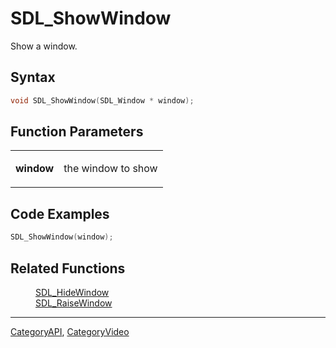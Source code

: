 = SDL_ShowWindow =

Show a window.

== Syntax ==

<syntaxhighlight lang='c'>
void SDL_ShowWindow(SDL_Window * window);
</syntaxhighlight>

== Function Parameters ==

{|
|'''window'''
|the window to show
|}

== Code Examples ==

<syntaxhighlight lang='c++'>
SDL_ShowWindow(window);
</syntaxhighlight>

== Related Functions ==

:[[SDL_HideWindow]]
:[[SDL_RaiseWindow]]

----
[[CategoryAPI]], [[CategoryVideo]]


